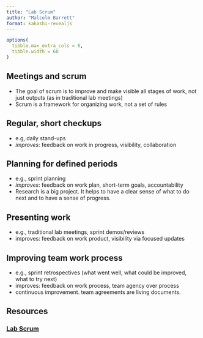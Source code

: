 ```yaml
---
title: "Lab Scrum"
author: "Malcolm Barrett"
format: kakashi-revealjs
---
```


```r
options(
  tibble.max_extra_cols = 6, 
  tibble.width = 60
)
```

## Meetings and scrum
- The goal of scrum is to improve and make visible all stages of work, not just outputs (as in traditional lab meetings)
- Scrum is a framework for organizing work, not a set of rules

## Regular, short checkups
- e.g, daily stand-ups 
- *improves*: feedback on work in progress, visibility, collaboration 

## Planning for defined periods
- e.g., sprint planning 
- *improves*: feedback on work plan, short-term goals, accountability 
- Research is a big project. It helps to have a clear sense of what to do next and to have a sense of progress.

## Presenting work
- e.g., traditional lab meetings, sprint demos/reviews 
- improves: feedback on work product, visibility via focused updates

## Improving team work process
- e.g., sprint retrospectives (what went well, what could be improved, what to try next)
- improves: feedback on work process, team agency over process
- continuous improvement. team agreements are living documents. 

## Resources {background-color="#23373B"}

### [Lab Scrum](https://labscrum.org/)

